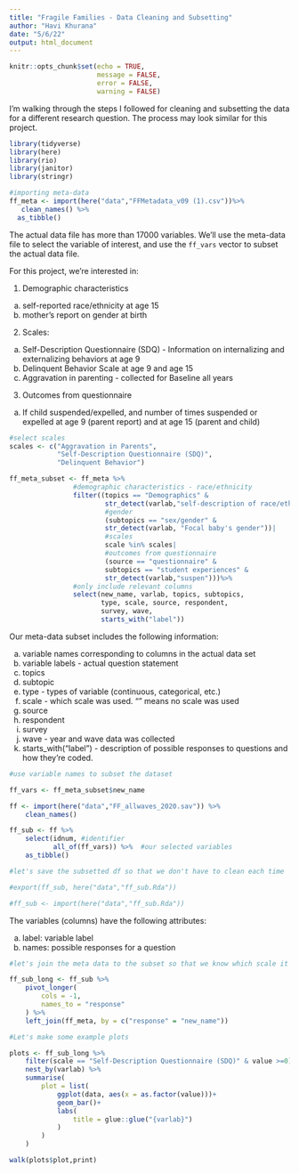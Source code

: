 ```yaml
---
title: "Fragile Families - Data Cleaning and Subsetting"
author: "Havi Khurana"
date: "5/6/22"
output: html_document
---
```


```r
knitr::opts_chunk$set(echo = TRUE,
                      message = FALSE,
                      error = FALSE,
                      warning = FALSE)
```

I'm walking through the steps I followed for cleaning and subsetting the data for a different research question. The process may look similar for this project. 

```r
library(tidyverse)
library(here)
library(rio)
library(janitor)
library(stringr)

#importing meta-data
ff_meta <- import(here("data","FFMetadata_v09 (1).csv"))%>%
   clean_names() %>%
  as_tibble()
```

The actual data file has more than 17000 variables. We'll use the meta-data file to select the variable of interest, and use the `ff_vars` vector to subset the actual data file.

For this project, we're interested in:

1. Demographic characteristics 
a. self-reported race/ethnicity at age 15
b. mother's report on gender at birth

2. Scales:
a. Self-Description Questionnaire (SDQ) - Information on internalizing and externalizing behaviors at age 9
b. Delinquent Behavior Scale at age 9 and age 15
c. Aggravation in parenting - collected for Baseline all years

3. Outcomes from questionnaire
a. If child suspended/expelled, and number of times suspended or expelled at age 9 (parent report) and at age 15 (parent and child)


```r
#select scales
scales <- c("Aggravation in Parents", 
            "Self-Description Questionnaire (SDQ)",
            "Delinquent Behavior") 

ff_meta_subset <- ff_meta %>% 
                #demographic characteristics - race/ethnicity
                filter((topics == "Demographics" &
                        str_detect(varlab,"self-description of race/ethnicity"))|
                        #gender
                        (subtopics == "sex/gender" &
                        str_detect(varlab, "Focal baby's gender"))|
                        #scales
                        scale %in% scales|
                        #outcomes from questionnaire
                        (source == "questionnaire" & 
                        subtopics == "student experiences" &
                        str_detect(varlab,"suspen")))%>% 
                #only include relevant columns
                select(new_name, varlab, topics, subtopics, 
                       type, scale, source, respondent, 
                       survey, wave,
                       starts_with("label"))

```

Our meta-data subset includes the following information:

a. variable names corresponding to columns in the actual data set
b. variable labels - actual question statement
c. topics
d. subtopic
e. type - types of variable (continuous, categorical, etc.)
f. scale - which scale was used. "" means no scale was used
g. source 
h. respondent
i. survey
j. wave - year and wave data was collected
k. starts_with("label") - description of possible responses to questions and how they're coded.


```r
#use variable names to subset the dataset

ff_vars <- ff_meta_subset$new_name

ff <- import(here("data","FF_allwaves_2020.sav")) %>% 
    clean_names()

ff_sub <- ff %>% 
    select(idnum, #identifier 
           all_of(ff_vars)) %>%  #our selected variables
    as_tibble()

```

```r
#let's save the subsetted df so that we don't have to clean each time

#export(ff_sub, here("data","ff_sub.Rda"))

#ff_sub <- import(here("data","ff_sub.Rda"))
```

The variables (columns) have the following attributes:

a. label: variable label
b. names: possible responses for a question

```r
#let's join the meta data to the subset so that we know which scale it comes from

ff_sub_long <- ff_sub %>% 
    pivot_longer(
        cols = -1,
        names_to = "response"
    ) %>% 
    left_join(ff_meta, by = c("response" = "new_name"))

```


```r
#Let's make some example plots

plots <- ff_sub_long %>% 
    filter(scale == "Self-Description Questionnaire (SDQ)" & value >=0) %>%
    nest_by(varlab) %>% 
    summarise(
        plot = list(
            ggplot(data, aes(x = as.factor(value)))+
            geom_bar()+
            labs(
                title = glue::glue("{varlab}")
            )   
        )
    )

walk(plots$plot,print)



```

